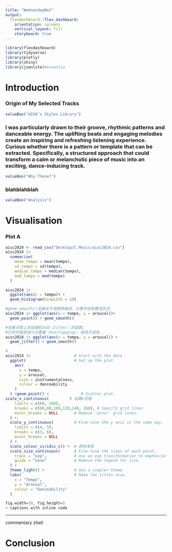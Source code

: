 ```yaml
---
title: "WednesdayNo1"
output: 
  flexdashboard::flex_dashboard:
    orientation: columns
    vertical_layout: fill
    storyboard: true
---
```


```r
library(flexdashboard)
library(tidyverse)
library(plotly)
library(shiny)
library(jsonlite)#essentia 
```

# Introduction{.tabset}

### Origin of My Selected Tracks{.column data-width=10% .center}

```r
valueBox("AIVA’s Styles Library")
```
### I was particularly drawn to their groove, rhythmic patterns and danceable energy. The uplifting beats and engaging melodies create an inspiring and refreshing listening experience. \n Curious whether there is a pattern or template that can be extracted. Specifically, a structured approach that could transform a calm or melancholic piece of music into an exciting, dance-inducing track.{.column data-width=50% .center}
<div style="text-align: center;">
  <p style="font-size: 18px; max-width: 80%; margin: auto;">
  </p>
</div>
```r
valueBox("Why These?")
```
### blahblahblah
```r
valueBox("Analysis")
```

# Visualisation

### Plot A

```r
aisc2024 <- read_csv("Desktop/C.Music/aisc2024.csv")
aisc2024 |>
  summarise(
    mean_tempo = mean(tempo),
    sd_tempo = sd(tempo),
    median_tempo = median(tempo),
    mad_tampo = mad(tempo)
  )

aisc2024 |> 
  ggplot(aes(x = tempo)) + 
  geom_histogram(binwidth = 10)

#geom_smooth()会画出平滑趋势曲线，计算并绘制置信区间
aisc2024 |> ggplot(aes(x = tempo, y = arousal))+ 
  geom_point() + geom_smooth()

#在散点图上添加随机抖动（Jitter）的函数。
#它的作用是减少点重叠（Overlapping），提高可读性。
aisc2024 |> ggplot(aes(x = tempo, y = arousal)) + 
  geom_jitter() + geom_smooth()

#
aisc2024 |>                   # Start with the data
  ggplot(                     # Set up the plot.
    aes(
      x = tempo,
      y = arousal,
      size = instrumentalness,
      colour = danceability
    )
  ) +geom_point() +              # Scatter plot.
scale_x_continuous(         # 设置x范围
    limits = c(60, 160),
    breaks = c(60,80,100,120,140, 160), # Specify grid lines
    minor_breaks = NULL       # Remove 'minor' grid lines.
  ) +
  scale_y_continuous(         # Fine-tune the y axis in the same way.
    limits = c(4, 5),
    breaks = c(3, 6),
    minor_breaks = NULL
  ) +
  scale_colour_viridis_c() +  # 颜色渐变
  scale_size_continuous(      # Fine-tune the sizes of each point.
    trans = "exp",            # Use an exp transformation to emphasise loud..
    guide = "none"            # Remove the legend for size.
  ) +
  theme_light() +             # Use a simpler theme.
  labs(                       # Make the titles nice.
    x = "Tempo",
    y = "Arousal",
    colour = "Danceability"
  )
```

```r
fig.width=10, fig.height=5
> captions with inline code
```

***

commentary zheli 

# Conclusion